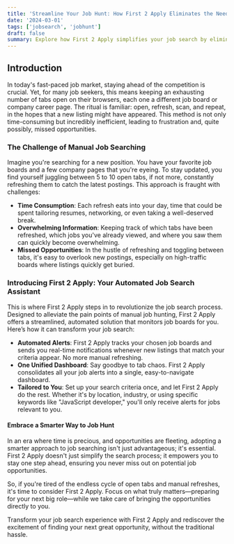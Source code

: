 ```yaml
---
title: 'Streamline Your Job Hunt: How First 2 Apply Eliminates the Need for Endless Tab Refreshing when Searching for a New Job'
date: '2024-03-01'
tags: ['jobsearch', 'jobhunt']
draft: false
summary: Explore how First 2 Apply simplifies your job search by eliminating the need for manually refreshing multiple job board tabs. Learn how automated alerts and a unified dashboard can transform your job hunt, ensuring you never miss out on new opportunities. Dive into a more efficient way to discover your next role with First 2 Apply.
---
```


## Introduction

In today's fast-paced job market, staying ahead of the competition is crucial.
Yet, for many job seekers, this means keeping an exhausting number of tabs open on their browsers,
each one a different job board or company career page.
The ritual is familiar: open, refresh, scan, and repeat, in the hopes that a new listing might have appeared.
This method is not only time-consuming but incredibly inefficient, leading to frustration and, quite possibly, missed opportunities.

### The Challenge of Manual Job Searching

Imagine you're searching for a new position.
You have your favorite job boards and a few company pages that you're eyeing.
To stay updated, you find yourself juggling between 5 to 10 open tabs, if not more, constantly refreshing them to catch the latest postings.
This approach is fraught with challenges:

- **Time Consumption**: Each refresh eats into your day, time that could be spent tailoring resumes, networking, or even taking a well-deserved break.
- **Overwhelming Information**: Keeping track of which tabs have been refreshed, which jobs you've already viewed, and where you saw them can quickly become overwhelming.
- **Missed Opportunities**: In the hustle of refreshing and toggling between tabs, it's easy to overlook new postings, especially on high-traffic boards where listings quickly get buried.

### Introducing First 2 Apply: Your Automated Job Search Assistant

This is where First 2 Apply steps in to revolutionize the job search process.
Designed to alleviate the pain points of manual job hunting, First 2 Apply offers a streamlined, automated solution
that monitors job boards for you. Here’s how it can transform your job search:

- **Automated Alerts**: First 2 Apply tracks your chosen job boards and sends you real-time notifications whenever new listings that match your criteria appear. No more manual refreshing.
- **One Unified Dashboard**: Say goodbye to tab chaos. First 2 Apply consolidates all your job alerts into a single, easy-to-navigate dashboard.
- **Tailored to You**: Set up your search criteria once, and let First 2 Apply do the rest. Whether it's by location, industry, or using specific keywords like "JavaScript developer," you'll only receive alerts for jobs relevant to you.

#### Embrace a Smarter Way to Job Hunt

In an era where time is precious, and opportunities are fleeting, adopting a smarter approach to job searching isn't just advantageous; it's essential. First 2 Apply doesn't just simplify the search process; it empowers you to stay one step ahead, ensuring you never miss out on potential job opportunities.

So, if you're tired of the endless cycle of open tabs and manual refreshes, it's time to consider First 2 Apply. Focus on what truly matters—preparing for your next big role—while we take care of bringing the opportunities directly to you.

Transform your job search experience with First 2 Apply and rediscover the excitement of finding your next great opportunity, without the traditional hassle.
